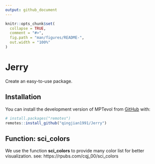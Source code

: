 ```yaml
---
output: github_document
---
```


<!-- README.md is generated from README.Rmd. Please edit that file -->

```r
knitr::opts_chunk$set(
  collapse = TRUE,
  comment = "#>",
  fig.path = "man/figures/README-",
  out.width = "100%"
)
```

# Jerry

Create an easy-to-use package.


## Installation

You can install the development version of MPTevol from [GitHub](https://github.com/) with:

``` r
# install.packages("remotes")
remotes::install_github("qingjian1991/Jerry")
```

## Function: sci_colors

We use the function **sci_colors** to provide many color list for better visualization. see:  https://rpubs.com/cqj_00/sci_colors




